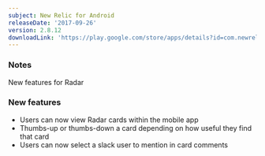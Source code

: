 ```yaml
---
subject: New Relic for Android
releaseDate: '2017-09-26'
version: 2.8.12
downloadLink: 'https://play.google.com/store/apps/details?id=com.newrelic.rpm&hl=en'
---
```


### Notes

New features for Radar

### New features

* Users can now view Radar cards within the mobile app
* Thumbs-up or thumbs-down a card depending on how useful they find that card
* Users can now select a slack user to mention in card comments
